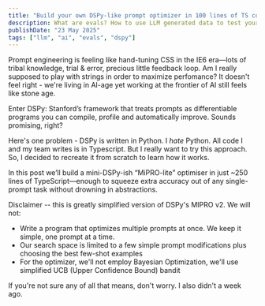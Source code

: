 ```yaml
---
title: "Build your own DSPy-like prompt optimizer in 100 lines of TS code"
description: What are evals? How to use LLM generated data to test your agent.
publishDate: "23 May 2025"
tags: ["llm", "ai", "evals", "dspy"]
---
```


Prompt engineering is feeling like hand-tuning CSS in the IE6 era—lots of tribal knowledge, trial & error, precious little feedback loop. Am I really supposed to play with strings in order to maximize perfomance? It doesn't feel right - we're living in AI-age yet working at the frontier of AI still feels like stone age.

Enter DSPy: Stanford’s framework that treats prompts as differentiable programs you can compile, profile and automatically improve. Sounds promising, right?

Here's one problem - DSPy is written in Python. I _hate_ Python. All code I and my team writes is in Typescript. But I really want to try this approach. So, I decided to recreate it from scratch to learn how it works.

In this post we’ll build a mini-DSPy-ish “MiPRO-lite” optimiser in just ~250 lines of TypeScript—enough to squeeze extra accuracy out of any single-prompt task without drowning in abstractions.

Disclaimer -- this is greatly simplified version of DSPy's MIPRO v2. We will not:

- Write a program that optimizes multiple prompts at once. We keep it simple, one prompt at a time.
- Our search space is limited to a few simple prompt modifications plus choosing the best few-shot examples
- For the optimizer, we'll not employ Bayesian Optimization, we'll use simplified UCB (Upper Confidence Bound) bandit

If you're not sure any of all that means, don't worry. I also didn't a week ago.
